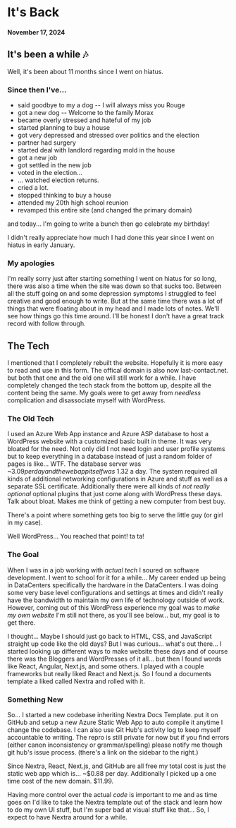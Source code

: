 # It's Back

####  November 17, 2024

## It's been a while 🎶

Well, it's been about 11 months since I went on hiatus. 

### Since then I've...
- said goodbye to my a dog -- I will always miss you Rouge
- got a new dog -- Welcome to the family Morax
- became overly stressed and hateful of my job
- started planning to buy a house
- got very depressed and stressed over politics and the election
- partner had surgery
- started deal with landlord regarding mold in the house
- got a new job
- got settled in the new job
- voted in the election...
- ... watched election returns.
- cried a lot.
- stopped thinking to buy a house
- attended my 20th high school reunion
- revamped this entire site (and changed the primary domain)

and today... I'm going to write a bunch then go celebrate my birthday!

I didn't really appreciate how much I had done this year since I went on hiatus in early January.

### My apologies

I'm really sorry just after starting something I went on hiatus for so long, there was also a time when the site was down so that sucks too. Between all the stuff going on and some depression symptoms I struggled to feel creative and good enough to write. But at the same time there was a lot of things that were floating about in my head and I made lots of notes. We'll see how things go this time around. I'll be honest I don't have a great track record with follow through.

## The Tech
I mentioned that I completely rebuilt the website. Hopefully it is more easy to read and use in this form. The offical domain is also now last-contact.net. but both that one and the old one will still work for a while. I have completely changed the tech stack from the bottom up, despite all the content being the same. My goals were to get away from *needless* complication and disassociate myself with WordPress.

### The Old Tech
I used an Azure Web App instance and Azure ASP database to host a WordPress website with a customized basic built in theme. It was very bloated for the need. Not only did I not need login and user profile systems but to keep everything in a database instead of just a random folder of pages is like... WTF. The database server was ~$3.09 per day and the web app itself was ~$1.32 a day. The system required all kinds of additional networking configurations in Azure and stuff as well as a separate SSL certificate. Additionally there were all kinds of *not really optional* optional plugins that just come along with WordPress these days. Talk about bloat. Makes me think of getting a new computer from best buy.

There's a point where something gets too big to serve the little guy (or girl in my case).

Well WordPress... You reached that point! ta ta!

### The Goal

When I was in a job working with *actual tech* I soured on software development. I went to school for it for a while... My career ended up being in DataCenters specifically the hardware in the DataCenters. I was doing some very base level configurations and settings at times and didn't really have the bandwidth to maintain my own life of technology outside of work. However, coming out of this WordPress experience my goal was to *make my own website* I'm still not there, as you'll see below... but, my goal is to get there.

I thought... Maybe I should just go back to HTML, CSS, and JavaScript straight up code like the old days? But I was curious... what's out there... I started looking up different ways to make website these days and of course there was the Bloggers and WordPresses of it all... but then I found words like React, Angular, Next.js, and some others. I played with a couple frameworks but really liked React and Next.js. So I found a documents template a liked called Nextra and rolled with it.

### Something New
So... I started a new codebase inheriting Nextra Docs Template. put it on GitHub and setup a new Azure Static Web App to auto compile it anytime I change the codebase. I can also use Git Hub's activity log to keep myself accountable to writing. The repro is still private for now but if you find errors (either canon inconsistency or grammar/spelling) please notify me though git hub's issue process. (there's a link on the sidebar to the right.)

Since Nextra, React, Next.js, and GitHub are all free my total cost is just the static web app which is... ~$0.88 per day. Additionally I picked up a one time cost of the new domain. $11.99.

Having more control over the actual *code* is important to me and as time goes on I'd like to take the Nextra template out of the stack and learn how to do my own UI stuff, but I'm super bad at visual stuff like that... So, I expect to have Nextra around for a while.